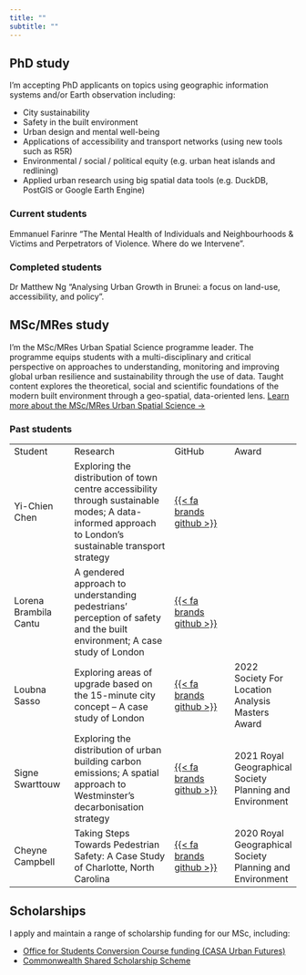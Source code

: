 ```yaml
---
title: ""
subtitle: ""
---
```


## PhD study {#sec-phd}

I'm accepting PhD applicants on topics using geographic information systems and/or Earth observation including:

-   City sustainability
-   Safety in the built environment
-   Urban design and mental well-being
-   Applications of accessibility and transport networks (using new tools such as R5R)
-   Environmental / social / political equity (e.g. urban heat islands and redlining)
-   Applied urban research using big spatial data tools (e.g. DuckDB, PostGIS or Google Earth Engine)

### Current students

Emmanuel Farinre “The Mental Health of Individuals and Neighbourhoods & Victims and Perpetrators of Violence. Where do we Intervene”.

### Completed students

Dr Matthew Ng “Analysing Urban Growth in Brunei: a focus on land-use, accessibility, and policy”.

## MSc/MRes study

I'm the MSc/MRes Urban Spatial Science programme leader. The programme equips students with a multi-disciplinary and critical perspective on approaches to understanding, monitoring and improving global urban resilience and sustainability through the use of data. Taught content explores the theoretical, social and scientific foundations of the modern built environment through a geo-spatial, data-oriented lens. [Learn more about the MSc/MRes Urban Spatial Science →](https://www.ucl.ac.uk/bartlett/casa/study/urban-spatial-science-msc){.subtitle}

### Past students

|  |  |  |  |
|----------------|--------------------------|----------------|----------------|
| Student | Research | GitHub | Award |
| Yi-Chien Chen | Exploring the distribution of town centre accessibility through sustainable modes; A data-informed approach to London’s sustainable transport strategy | [{{< fa brands github >}}](https://github.com/yichienchen99/CASA0010_dissertation) |  |
| Lorena Brambila Cantu | A gendered approach to understanding pedestrians’ perception of safety and the built environment; A case study of London | [{{< fa brands github >}}](https://github.com/lorebram/pedestrian-percieved-safety) |  |
| Loubna Sasso | Exploring areas of upgrade based on the 15-minute city concept – A case study of London | [{{< fa brands github >}}](https://github.com/LoubnaSasso/CASA-Dissertation_LS) | 2022 Society For Location Analysis Masters Award |
| Signe Swarttouw | Exploring the distribution of urban building carbon emissions; A spatial approach to Westminster's decarbonisation strategy | [{{< fa brands github >}}](https://github.com/signesw/CASA0010_Dissertation) | 2021 Royal Geographical Society Planning and Environment |
| Cheyne Campbell | Taking Steps Towards Pedestrian Safety: A Case Study of Charlotte, North Carolina | [{{< fa brands github >}}](https://github.com/cheynecampbell/charlotte-pedestrian-safety) | 2020 Royal Geographical Society Planning and Environment |

## Scholarships

I apply and maintain a range of scholarship funding for our MSc, including:

-   [Office for Students Conversion Course funding (CASA Urban Futures)](https://www.ucl.ac.uk/bartlett/casa/study/scholarships/casa-urban-futures-masters-scholarships)
-   [Commonwealth Shared Scholarship Scheme](https://www.ucl.ac.uk/scholarships/commonwealth-shared-scholarship-scheme)
